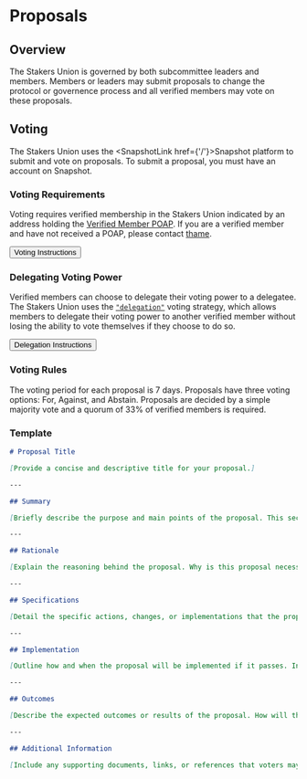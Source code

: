 
# Proposals

## Overview

The Stakers Union is governed by both subcommittee leaders and members. Members or leaders may submit proposals to change the protocol or governence process and all verified members may vote on these proposals.

## Voting

The Stakers Union uses the <SnapshotLink href={'/'}>Snapshot</SnapshotLink> platform to submit and vote on proposals. To submit a proposal, you must have an account on Snapshot.

### Voting Requirements

Voting requires verified membership in the Stakers Union indicated by an address holding the [Verified Member POAP](https://collectors.poap.xyz/drop/175498). If you are a verified member and have not received a POAP, please contact [thame](mailto:thame@stakersunion.com?subject=Verified%20POAP&body=I%20am%20a%20verified%20member%20but%20have%20not%20received%20a%20verified%20POAP%20mint%20link.%20My%20Stakers%20Union%20Profile%20is%20up-to-date.).

<div className={'mt-4'}>
  <Link href={'/governance/voting'}>
    <Button>Voting Instructions</Button>
  </Link>
</div>

### Delegating Voting Power
Verified members can choose to delegate their voting power to a delegatee. The Stakers Union uses the [`"delegation"`](https://v1.snapshot.box/#/strategy/delegation) voting strategy, which allows members to delegate their voting power to another verified member without losing the ability to vote themselves if they choose to do so.

<div className={'mt-4'}>
  <Link href={'/governance/delegation'}>
    <Button>Delegation Instructions</Button>
  </Link>
</div>

### Voting Rules

The voting period for each proposal is 7 days. Proposals have three voting options: For, Against, and Abstain. Proposals are decided by a simple majority vote and a quorum of 33% of verified members is required.

### Template

```md copy
# Proposal Title

[Provide a concise and descriptive title for your proposal.]

---

## Summary

[Briefly describe the purpose and main points of the proposal. This section should be easy to understand at a glance.]

---

## Rationale

[Explain the reasoning behind the proposal. Why is this proposal necessary or beneficial for the Stakers Union? Include any relevant background information.]

---

## Specifications

[Detail the specific actions, changes, or implementations that the proposal entails. Include any relevant technical details, timelines, or steps required.]

---

## Implementation

[Outline how and when the proposal will be implemented if it passes. Include any milestones, responsible subcommittees, or resources needed.]

---

## Outcomes

[Describe the expected outcomes or results of the proposal. How will the Stakers Union and its members benefit from this proposal?]

---

## Additional Information

[Include any supporting documents, links, or references that voters may need to make an informed decision.]
```
